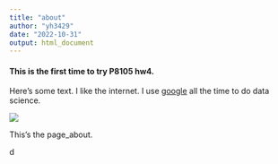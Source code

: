 ```yaml
---
title: "about"
author: "yh3429"
date: "2022-10-31"
output: html_document
---
```




#### This is the first time to try P8105 hw4.



Here's some text. I like the internet. I use [google](https://www.google.com/) all the time to do data science.

<img src="image/orlando.jpg" style="longth：80%"> 

This's the page_about.

d

